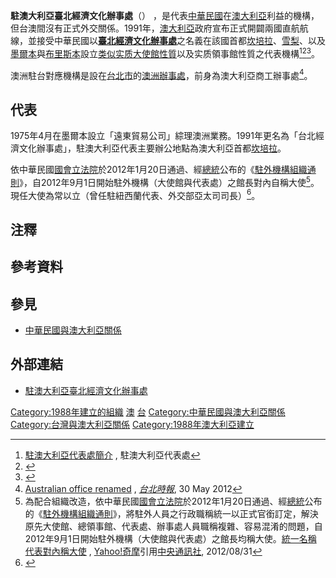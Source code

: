 {{note TA
|G1=Country
|1=zh-cn:悉尼;zh-hant:雪梨;zh-hk:悉尼;zh-tw:雪梨;
}}
{{infobox Organization
|name             = 駐澳大利亞臺北經濟文化辦事處
|native_name      = {{lang|en|Taipei Economic and Cultural Office in Australia}}
|image            = 
|size             = 
|formation        = {{Start date|1991}}
|type             = [[台北经济文化代表处|驻外代表处]]
|status           = 
|registration_id  = 
|leader_title     = 代表
|leader_name      = [[常以立|常以立]] {{Small|[[特命全權大使|大使]]}}{{noteTag|2012年9月，中華民國外交部為統一駐外人員內部職稱，明定大使館、代表處設大使、公使，代表處對外仍稱代表、副代表；辦事處設總領事、副總領事，對外仍稱處長、副處長。<ref>{{Cite web |url = https://tw.news.yahoo.com/%E7%B5%B1-%E5%90%8D%E7%A8%B1-%E4%BB%A3%E8%A1%A8%E5%B0%8D%E5%85%A7%E7%A8%B1%E5%A4%A7%E4%BD%BF-133312149.html |author = 陳培煌 |date = 2012-08-31 |title = 統一名稱 代表對內稱大使 |publisher = [[Yahoo!奇摩|Yahoo!奇摩]]引用[[中央通訊社|中央通訊社]]}}</ref><br>代表處館長為特任或簡任第十三職等至第十四職等者任大使銜代表、簡任第十二職等至第十三職等者任公使銜代表；辦事處長為簡任第十二職等任總領事銜處長。<ref>{{Cite web |url = https://law.moj.gov.tw/LawClass/LawAll.aspx?PCode=E0000017 |date = 2018-06-13 |title = 駐外機構組織通則 |publisher = 全國法規資料庫}}</ref>}}
|leader_title2    = 
|leader_name2     = 
|headquarters     = {{AUS}}[[坎培拉|坎培拉]][[巴頓|巴頓]]
|num_members      = 
|region_served    = {{AUS}}
|parent_organization = {{MOFA}}
|website          = {{URL|https://www.roc-taiwan.org/au/index.html}}
}}
'''駐澳大利亞臺北經濟文化辦事處'''（{{lang-en|Taipei Economic and Cultural Office in Australia}}） ，是代表[[中華民國|中華民國]]在[[澳大利亞|澳大利亞]]利益的機構，但台澳間沒有正式外交關係。1991年，[[澳大利亞|澳大利亞]]政府宣布正式開闢兩國直航航線，並接受中華民國以'''[[台北經濟文化代表處|臺北經濟文化辦事處]]'''之名義在該國首都[[坎培拉|坎培拉]]、[[雪梨_(城市)|雪梨]]、以及[[墨爾本|墨爾本]]與[[布里斯本|布里斯本]]設立[[實質大使館|类似实质大使館性質]]以及实质領事館性質之代表機構<ref>[http://www.taiwanembassy.org/AU/ct.asp?xItem=133487&CtNode=1552&mp=211&xp1= 駐澳大利亞代表處簡介] {{Wayback|url=http://www.taiwanembassy.org/AU/ct.asp?xItem=133487&CtNode=1552&mp=211&xp1= |date=20160304130732 }}, 駐澳大利亞代表處</ref><ref>{{Cite web |url = http://www.mofa.gov.tw/OverseasOffice_Content.aspx?n=6357834932B83C83&sms=5A961ED2E4BA25E8&s=C0A9CFFC3BAF2101os=8A6B382101CB1FC2 |title = 駐外館處 |publisher = [[中華民國外交部|中華民國外交部]]}}</ref><ref name="org">{{Cite web |url=http://www.roc-taiwan.org/ct.asp?xItem=136350&CtNode=1590&mp=212&xp1= |title=Organisation of TECO |access-date=2016-05-04 |archive-date=2015-02-22 |archive-url=https://web.archive.org/web/20150222032806/http://www.roc-taiwan.org/ct.asp?xItem=136350&CtNode=1590&mp=212&xp1= |dead-url=no }}</ref>。

澳洲駐台對應機構是設在[[台北市|台北市]]的[[澳洲辦事處|澳洲辦事處]]，前身為澳大利亞商工辦事處<ref>[http://www.taipeitimes.com/News/taiwan/print/2012/05/30/2003534092 Australian office renamed] {{Wayback|url=http://www.taipeitimes.com/News/taiwan/print/2012/05/30/2003534092 |date=20190508010707 }}, ''[[台北時報|台北時報]]'', 30 May 2012</ref>。

== 代表 ==
{{main|中華民國駐澳洲大使列表}}
1975年4月在墨爾本設立「遠東貿易公司」綜理澳洲業務。1991年更名為「台北經濟文化辦事處」，駐澳大利亞代表主要辦公地點為澳大利亞首都[[堪培拉|坎培拉]]。

依中華民國[[國會|國會]][[立法院|立法院]]於2012年1月20日通過、經[[中華民國總統|總統]]公布的《[[:s:駐外機構組織通則|駐外機構組織通則]]》，自2012年9月1日開始駐外機構（大使館與代表處）之館長對內自稱大使<ref>為配合組織改造，依中華民國[[國會|國會]][[立法院|立法院]]於2012年1月20日通過、經[[中華民國總統|總統]]公布的《[[:s:駐外機構組織通則|駐外機構組織通則]]》，將駐外人員之行政職稱統一以正式官銜訂定，解決原先大使館、總領事館、代表處、辦事處人員職稱複雜、容易混淆的問題，自2012年9月1日開始駐外機構（大使館與代表處）之館長均稱大使。[https://tw.news.yahoo.com/%E7%B5%B1-%E5%90%8D%E7%A8%B1-%E4%BB%A3%E8%A1%A8%E5%B0%8D%E5%85%A7%E7%A8%B1%E5%A4%A7%E4%BD%BF-133312149.html 統一名稱 代表對內稱大使] {{Wayback|url=https://tw.news.yahoo.com/%E7%B5%B1-%E5%90%8D%E7%A8%B1-%E4%BB%A3%E8%A1%A8%E5%B0%8D%E5%85%A7%E7%A8%B1%E5%A4%A7%E4%BD%BF-133312149.html |date=20161130185459 }}, [[Yahoo!奇摩|Yahoo!奇摩]]引用[[中央通訊社|中央通訊社]], 2012/08/31</ref>。現任大使為常以立（曾任駐紐西蘭代表、外交部亞太司司長）<ref>{{Cite news|url=https://tw.appledaily.com/new/realtime/20160817/930525/|title=外交部發布新人令　常以立駐澳洲代表|author=|date=2016/08/17 13:14|work=|accessdate=|archive-date=2019-02-21|archive-url=https://web.archive.org/web/20190221022804/https://tw.appledaily.com/new/realtime/20160817/930525/|dead-url=no}}</ref>。

== 注釋 ==
{{notefoot}}

==參考資料==
{{Reflist}}

== 參見 ==
* [[中華民國與澳大利亞關係|中華民國與澳大利亞關係]]

== 外部連結 ==
* [https://www.roc-taiwan.org/au/index.html 駐澳大利亞臺北經濟文化辦事處] {{Wayback|url=https://www.roc-taiwan.org/au/index.html |date=20210422063830 }}

{{中華民國駐外機構}}

[[Category:1988年建立的組織|Category:1988年建立的組織]]
[[Category:中華民國駐外實質大使館|澳]]
[[Category:駐澳大利亞外交代表機構|台]]
[[Category:中華民國與澳大利亞關係|Category:中華民國與澳大利亞關係]]
[[Category:台灣與澳大利亞關係|Category:台灣與澳大利亞關係]]
[[Category:1988年澳大利亞建立|Category:1988年澳大利亞建立]]